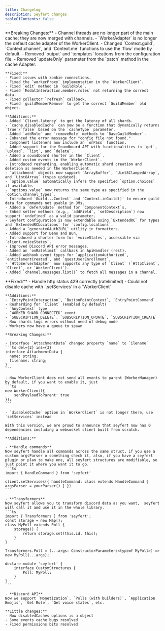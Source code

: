 ```yaml
---
title: Changelog
description: Seyfert changes
tableOfContents: false
---
```



<Timeline>
  <TimelineEntry 
    title="V2.2.0 Changes"
    date="December 28, 2024"
  >
    **Breaking Changes:**
    - Channel threads are no longer part of the main cache; they are now merged with channels.
    - `WorkerAdapter` is no longer the default cache adapter of the WorkerClient.
    - Changed `Context.guild`, `Context.channel`, and `Context.me` functions to use the `flow` mode by default.
    - Removed `output` and `templates` locations from the configuration file.
    - Removed `updateOnly` parameter from the `patch` method in the cache Adapter.

    **Fixed:**
    - Fixed issues with zombie connections.
    - Fixed the `workerProxy` implementation in the `WorkerClient`.
    - Fixed `edit` method in `GuildRole`.
    - Fixed `ModalInteraction.member.roles` not returning the correct data.
    - Fixed collector `refresh` callback.
    - Fixed `guildMemberRemove` to get the correct `GuildMember` old object.

    **Additions:**
    - Added `Client.latency` to get the latency of all shards.
    - `cache.disabledCache` can now be a function that dynamically returns `true`/`false` based on the `cacheType` parameter.
    - Added `addRole` and `removeRole` methods to `BaseGuildMember`.
    - Enhanced the error message for "config file not found."
    - Component listeners now include an `onPass` function.
    - Added support for the Soundboard API with functionalities to `get`, `upload`, `list`, and `delete`.
    - Added a soundboard shorter in the `Client`.
    - Added custom events in the `WorkerClient`.
    - Introduced resharding, enabling automatic shard creation and deletion as needed in the WorkerClient.
    - `attachment` objects now support `ArrayBuffer`, `Uint8ClampedArray`, and `Uint8Array` (types updated).
    - `option.value` automatically infers the specified `option.choices` if available.
    - `options.value` now returns the same type as specified in the `option.channel_types`.
    - Introduced `Guild...Context` and `Context.inGuild()` to ensure guild data for commands not usable in DMs.
    - Added a `deferUpdate` method for `ComponentContext`s.
    - Embed setter methods (e.g., `addField`, `setDescription`) now support `undefined` as a valid parameter.
    - Seyfert configuration is now extendable using `ExtendedRC` for types and `ExtendedRCLocations` for `config.locations`.
    - Added a `generateOAuth2URL` utility in formatters.
    - Added support for Deno and Bun.
    - Introduced a shorter form for `voiceStates`, accessible via `client.voiceStates`.
    - Improved Discord API error messages.
    - Added an `onRatelimit` callback in ApiHandler (rest).
    - Added webhook event types for `applicationAuthorized`, `entitlementCreated`, and `questUserEnrollment`.
    - `HttpServerAdapter` now supports any type of `Client` (`HttpClient`, `Client`, or `WorkerClient`).
    - Added `channel.messages.list()` to fetch all messages in a channel.
  </TimelineEntry>
  <TimelineEntry 
    title="V2.1.0 Changes"
    date="September 7, 2024"
  >
    **Fixed:**
    - Handle http status 429 correctly (ratelimited)
    - Could not disable cache with `.setServices` in a `WorkerClient`

    **Additions:**
    - `EntryPointInteraction`, `ButtonPointContext`, `EntryPointCommand`
    - Resharding for `Client` (enabled by default)
    - `AnyContext` type
    - `WORKER_SHARD_CONNECTED` event
    - `SUBSCRIPTION_DELETE`, `SUBSCRIPTION_UPDATE`, `SUBSCRIPTION_CREATE`
    - Now shards logs errors without need of debug mode
    - Workers now have a queue to spawn

    **Breaking Changes:**

    - Interface `AttachmentData` changed property `name` to `ilename`
    ```ts del={2} ins={3}
    interface AttachmentData {
      name: string;
      filename: string;
    }
    ```

    - Now WorkerClient does not send all events to parent (WorkerManager) by default, if you want to enable it, just
    ```ts
    new WorkerClient({
        sendPayloadToParent: true
    });
    ```

    - `disabledCache` option in `WorkerClient` is not longer there, use `setServices` instead
  </TimelineEntry>
  <TimelineEntry 
    title="V2.0.0 Changes"
    date="August 23, 2024"
  >

    With this version, we are proud to announce that seyfert now has 0 dependencies including a websocket client built from scratch.
  
    **Additions:**

    - **Handle commands**
    Now seyfert handle all commands across the same struct, if you use a custom argsParser o something check it, also, if you have a seyfert plugin or plan to make one, all seyfert structures are modifiable, so just point it where you want it to go.
    ```ts
    import { HandleCommand } from 'seyfert'

    client.setServices({ handleCommand: class extends HandleCommand { argsParser = yourParser() } })
    ```

    - **Transformers**
    Now seyfert allows you to transform discord data as you want,  seyfert will call it and use it in the whole library.
    ```ts
    import { Transformers } from 'seyfert';
    const storage = new Map();
    class MyPoll extends Poll {
        storage() {
            return storage.set(this.id, this);
        }
    }

    Transformers.Poll = (...args: ConstructorParameters<typeof MyPoll>) => new MyPoll(...args);

    declare module 'seyfert' {
        interface CustomStructures {
            Poll: MyPoll;
        }
    }
    ```

    - **Discord API**
    Now we support `Monetization`, `Polls (with builders)`, `Application Emojis`, `Get Role`, `Get voice states`, etc.

    **Little changes:**
    - Now disabledCaches options is a object
    - Some events cache bugs resolved
    - Fixed permissions bits resolved
  </TimelineEntry>
</Timeline>
